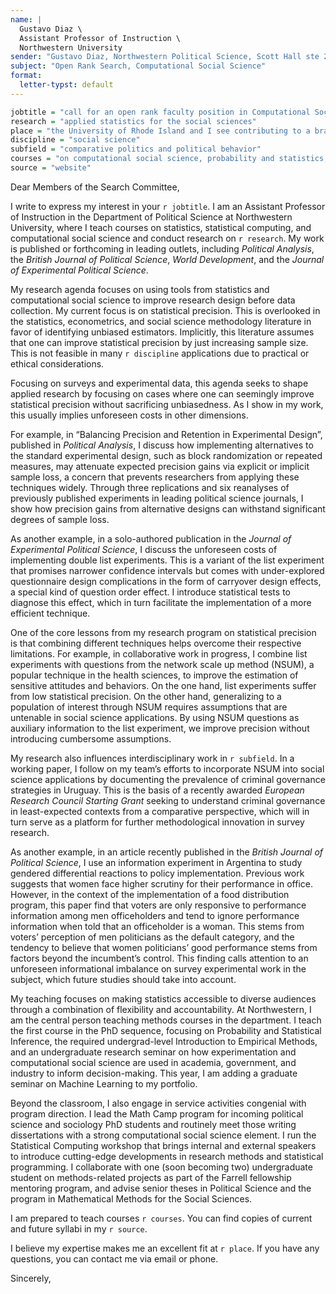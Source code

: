 ```yaml
---
name: |
  Gustavo Diaz \
  Assistant Professor of Instruction \
  Northwestern University
sender: "Gustavo Diaz, Northwestern Political Science, Scott Hall ste 224, 601 University Place, Evanston IL 60208"
subject: "Open Rank Search, Computational Social Science"
format:
  letter-typst: default
---
```


```r
jobtitle = "call for an open rank faculty position in Computational Social Science"
research = "applied statistics for the social sciences"
place = "the University of Rhode Island and I see contributing to a brand new interdisciplinary program in computational social science as the ideal next logical step in my career"
discipline = "social science"
subfield = "comparative politics and political behavior"
courses = "on computational social science, probability and statistics, statistical inferences, machine learning, statistical programming, and data visualization"
source = "website"
```


```{=typst}
#set text(
  size: 11pt
)
```



Dear Members of the Search Committee, 

I write to express my interest in your `r jobtitle`. I am an Assistant Professor of Instruction in the Department of Political Science at Northwestern University, where I teach courses on statistics, statistical computing, and computational social science and conduct research on `r research`. My work is published or forthcoming in leading outlets, including *Political Analysis*, the *British Journal of Political Science*, *World Development*, and the *Journal of Experimental Political Science*.

<!-- RESEARCH -->
<!-- Remember to update the status of stuff sent for review -->
<!-- Survey experiments and block rand -->
My research agenda focuses on using tools from statistics and computational social science to improve research design before data collection. My current focus is on statistical precision. This is overlooked in the statistics, econometrics, and social science methodology literature in favor of identifying unbiased estimators. Implicitly, this literature assumes that one can improve statistical precision by just increasing sample size. This is not feasible in many `r discipline` applications due to practical or ethical considerations.

Focusing on surveys and experimental data, this agenda seeks to shape applied research by focusing on cases where one can seemingly improve statistical precision without sacrificing unbiasedness. As I show in my work, this usually implies unforeseen costs in other dimensions.

For example, in "Balancing Precision and Retention in Experimental Design", published in *Political Analysis*, I discuss how implementing alternatives to the standard experimental design, such as block randomization or repeated measures, may attenuate expected precision gains via explicit or implicit sample loss, a concern that prevents researchers from applying these techniques widely. Through three replications and six reanalyses of previously published experiments in leading political science journals, I show how precision gains from alternative designs can withstand significant degrees of sample loss.

<!-- Throwaway sentence in the end to mention California, delete if not relevant -->
As another example, in a solo-authored publication in the *Journal of Experimental Political Science*, I discuss the unforeseen costs of implementing double list experiments. This is a variant of the list experiment that promises narrower confidence intervals but comes with under-explored questionnaire design complications in the form of carryover design effects, a special kind of question order effect. I introduce statistical tests to diagnose this effect, which in turn facilitate the implementation of a more efficient technique.

<!-- Flag more clearly these are future directions? -->
One of the core lessons from my research program on statistical precision is that combining different techniques helps overcome their respective limitations. For example, in collaborative work in progress, I combine list experiments with questions from the network scale up method (NSUM), a popular technique in the health sciences, to improve the estimation of sensitive attitudes and behaviors. On the one hand, list experiments suffer from low statistical precision. On the other hand, generalizing to a population of interest through NSUM requires assumptions that are untenable in social science applications. By using NSUM questions as auxiliary information to the list experiment, we improve precision without introducing cumbersome assumptions.

<!-- Applied work, change "substantive" to "interdisciplinary" for stats jobs -->
My research also influences interdisciplinary work in `r subfield`. In a working paper, I follow on my team's efforts to incorporate NSUM into social science applications by documenting the prevalence of criminal governance strategies in Uruguay. This is the basis of a recently awarded *European Research Council Starting Grant*  seeking to understand criminal governance in least-expected contexts from a comparative perspective, which will in turn serve as a platform for further methodological innovation in survey research.

<!-- Less relevant for stats jobs, still on research statement -->
As another example, in an article recently published in the *British Journal of Political Science*, I use an information experiment in Argentina to study gendered differential reactions to policy implementation. Previous work suggests that women face higher scrutiny for their performance in office. However, in the context of the implementation of a food distribution program, this paper find that voters are only responsive to performance information among men officeholders and tend to ignore performance information when told that an officeholder is a woman. This stems from voters' perception of men politicians as the default category, and the tendency to believe that women politicians' good performance stems from factors beyond the incumbent's control. This finding calls attention to an unforeseen informational imbalance on survey experimental work in the subject, which future studies should take into account.

<!-- TEACHING -->
<!-- Remember to tweak based on whether the job is cp friendly -->
My teaching focuses on making statistics accessible to diverse audiences through a combination of flexibility and accountability. At Northwestern, I am the central person teaching methods courses in the department. I teach the first course in the PhD sequence, focusing on Probability and Statistical Inference, the required undergrad-level Introduction to Empirical Methods, and an undergraduate research seminar on how experimentation and computational social science are used in academia, government, and industry to inform decision-making. This year, I am adding a graduate seminar on Machine Learning to my portfolio.

<!-- Before joining Northwestern, I taught Data Analysis for Public Policy and Public Opinion, and Politics of Developing Democracies from an evidence-informed policy perspective. Both courses emphasized the use of applied statistics to generate credible evidence. Beyond the classroom, I collaborate with one undergraduate student on projects on research methods as part of the Farrell fellowship mentoring program, and advise senior theses in Political Science and the program in Mathematical Methods for the Social Sciences. -->

<!-- Putting service more at the forefront -->
Beyond the classroom, I also engage in service activities congenial with program direction. I lead the Math Camp program for incoming political science and sociology PhD students and routinely meet those writing dissertations with a strong computational social science element. I run the Statistical Computing workshop that brings internal and external speakers to introduce cutting-edge developments in research methods and statistical programming. I collaborate with one (soon becoming two) undergraduate student on methods-related projects as part of the Farrell fellowship mentoring program, and advise senior theses in Political Science and the program in Mathematical Methods for the Social Sciences.

<!-- For jobs that require undergrad mentoring -->

<!-- Take this out to fit pages -->
<!-- These experiences have prepared me to teach to a diverse student body, to adapt to both online and in-person platforms, and to teach both the theory and application of quantitative methods. -->
<!-- I believe my experience teaching statistics courses in a PhD program is comparable to that required to offer courses at all levels in an undergraduate program in statistics and data science. Beyond the classroom, I routinely work with and advise undergraduate students on topics related to applied statistics. Currently, I serve as a mentor for the Farrell Fellowship program at Northwestern, which paired me with a rising sophomore student to collaborate on various projects on experimental design. I also advise two senior theses. One in Political Science with emphasis on experimental data, and another in the program in Mathematical Methods for the Social Sciences. -->

<!-- Teaching plans -->
<!-- Remember to switch from teaching portfolio/website accordingly -->
<!-- Also tweak depending on job -->
I am prepared to teach courses `r courses`. You can find copies of current and future syllabi in my `r source`.



<!-- CLOSING -->
I believe my expertise makes me an excellent fit at `r place`. If you have any questions, you can contact me via email or phone.


Sincerely,



